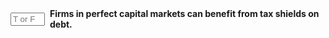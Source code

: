 ::: {.question-block}

<form onsubmit="event.preventDefault(); checkAnswerBox('module7_tf_q34','F')" style="display: flex; align-items: center; gap: 8px;">
  <input type="text" id="module7_tf_q34" name="module7_tf_q34" maxlength="1" placeholder="T or F" style="width: 55px;" data-correct-answer="F" /> 
  <label for="module7_tf_q34"><strong>Firms in perfect capital markets can benefit from tax shields on debt.</strong></label>
</form>

<div id="feedback-module7_tf_q34" class="feedback" data-status="" style="display:none;">
This is FALSE. Tax shields do not exist in a world without taxes.
</div>

:::